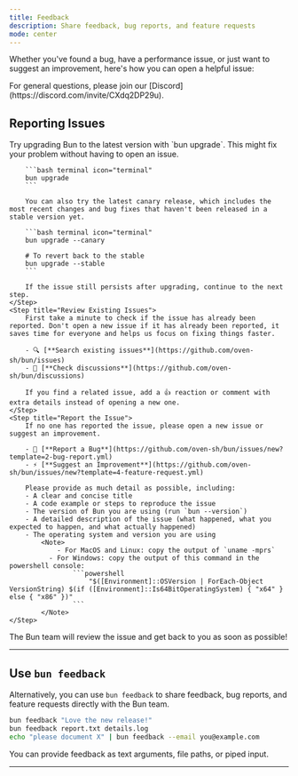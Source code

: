 ```yaml
---
title: Feedback
description: Share feedback, bug reports, and feature requests
mode: center
---
```



Whether you've found a bug, have a performance issue, or just want to suggest an improvement, here's how you can open a helpful issue:

<Callout icon="discord">
	For general questions, please join our [Discord](https://discord.com/invite/CXdq2DP29u).
</Callout>

## Reporting Issues

<Steps>
	<Step title="Upgrade Bun">
		Try upgrading Bun to the latest version with `bun upgrade`. This might fix your problem without having to open an issue.

    	```bash terminal icon="terminal"
    	bun upgrade
    	```

    	You can also try the latest canary release, which includes the most recent changes and bug fixes that haven't been released in a stable version yet.

    	```bash terminal icon="terminal"
    	bun upgrade --canary

    	# To revert back to the stable
    	bun upgrade --stable
    	```

    	If the issue still persists after upgrading, continue to the next step.
    </Step>
    <Step title="Review Existing Issues">
    	First take a minute to check if the issue has already been reported. Don't open a new issue if it has already been reported, it saves time for everyone and helps us focus on fixing things faster.

    	- 🔍 [**Search existing issues**](https://github.com/oven-sh/bun/issues)
    	- 💬 [**Check discussions**](https://github.com/oven-sh/bun/discussions)

    	If you find a related issue, add a 👍 reaction or comment with extra details instead of opening a new one.
    </Step>
    <Step title="Report the Issue">
    	If no one has reported the issue, please open a new issue or suggest an improvement.

    	- 🐞 [**Report a Bug**](https://github.com/oven-sh/bun/issues/new?template=2-bug-report.yml)
    	- ⚡ [**Suggest an Improvement**](https://github.com/oven-sh/bun/issues/new?template=4-feature-request.yml)

    	Please provide as much detail as possible, including:
    	- A clear and concise title
    	- A code example or steps to reproduce the issue
    	- The version of Bun you are using (run `bun --version`)
    	- A detailed description of the issue (what happened, what you expected to happen, and what actually happened)
    	- The operating system and version you are using
    		<Note>
    			- For MacOS and Linux: copy the output of `uname -mprs`
    		  - For Windows: copy the output of this command in the powershell console:
    				```powershell
    					"$([Environment]::OSVersion | ForEach-Object VersionString) $(if ([Environment]::Is64BitOperatingSystem) { "x64" } else { "x86" })"
    				```
    		</Note>
    </Step>

</Steps>

The Bun team will review the issue and get back to you as soon as possible!

---

## Use `bun feedback`

Alternatively, you can use `bun feedback` to share feedback, bug reports, and feature requests directly with the Bun team.

```bash terminal icon="terminal"
bun feedback "Love the new release!"
bun feedback report.txt details.log
echo "please document X" | bun feedback --email you@example.com
```

You can provide feedback as text arguments, file paths, or piped input.

---

<Feedback />

